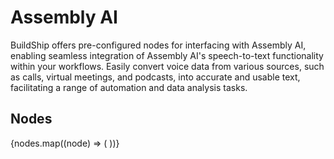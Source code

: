 
# Assembly AI

BuildShip offers pre-configured nodes for interfacing with Assembly AI, enabling seamless integration of Assembly AI's
speech-to-text functionality within your workflows. Easily convert voice data from various sources, such as calls,
virtual meetings, and podcasts, into accurate and usable text, facilitating a range of automation and data analysis
tasks.

## Nodes

<Cards num={3}>
  {nodes.map((node) => (
    <NodeCard
      key={node.meta.id}
      title={node.meta.name}
      image={node.meta.icon.url}
      href={`/showcase/assembly-ai/${node.meta.id}`}
    />
  ))}
</Cards>
